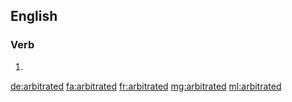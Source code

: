 ==English==

===Verb===
{{head|en|verb form}}

# {{en-past of|arbitrate}}

[[de:arbitrated]]
[[fa:arbitrated]]
[[fr:arbitrated]]
[[mg:arbitrated]]
[[ml:arbitrated]]